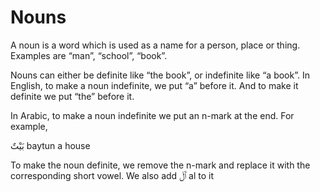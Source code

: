 # Nouns

A noun is a word which is used as a name for a person, place or thing. Examples are "man", "school", "book".

Nouns can either be definite like "the book", or indefinite like "a book". In English, to make a noun indefinite, we put "a" before it. And to make it definite we put "the" before it.

In Arabic, to make a noun indefinite we put an [n]{.trn}-mark at the end. For example,

[بَيْتٌ]{.ar}
[baytun]{.trn}
a house

To make the noun definite, we remove the [n]{.trn}-mark and replace it with the corresponding short vowel. We also add [ٱَلْ]{.ar} [al]{.trn} to it


